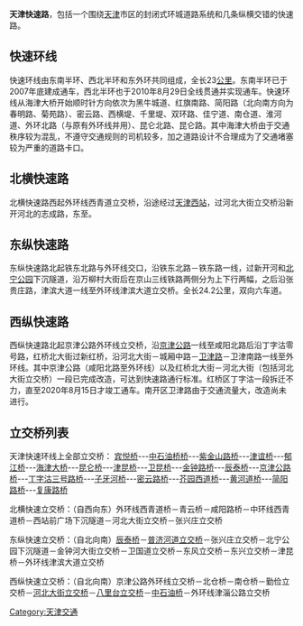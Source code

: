 {{Unreferenced|time=2021-08-24T08:09:23+00:00}}
'''天津快速路'''{{cn|路面宽度为50米，设计车速每小时60公里}}，包括一个围绕[[天津|天津]]市区的封闭式环城道路系统和几条纵横交错的快速路。

==快速环线==
快速环线由东南半环、西北半环和东外环共同组成，全长23[[公里|公里]]。东南半环已于2007年底建成通车，西北半环也于2010年8月29日全线贯通并实现通车。快速环线从海津大桥开始顺时针方向依次为黑牛城道、红旗南路、简阳路（北向南方向为春明路、菊苑路）、密云路、西横堤、千里堤、双环路、佳宁道、南仓道、淮河道、外环北路（与原有外环线并用）、昆仑北路、昆仑路。其中海津大桥由于交通秩序较为混乱，不遵守交通规则的司机较多，加之道路设计不合理成为了交通堵塞较为严重的道路卡口。

==北横快速路==
北横快速路西起外环线西青道立交桥，沿途经过[[天津西站|天津西站]]，过河北大街立交桥沿新开河北的志成路，东至{{China Expwy Name|S2|P=Tianjin}}。

==东纵快速路==
东纵快速路北起铁东北路与外环线交口，沿铁东北路－铁东路一线，过新开河和[[北宁公园|北宁公园]]下沉隧道，沿万柳村大街后在京山三线铁路两侧分为上下行两幅，之后沿张贵庄路，津滨大道一线至外环线津滨大道立交桥。全长24.2公里，双向六车道。

==西纵快速路==
西纵快速路北起京津公路外环线立交桥，沿[[京津公路|京津公路]]一线至咸阳北路后沿丁字沽零号路，红桥北大街过新红桥，沿河北大街－城厢中路－[[卫津路|卫津路]]－卫津南路一线至外环线。其中京津公路（咸阳北路至外环线）以及红桥北大街－河北大街（包括河北大街立交桥）一段已完成改造，可达到快速路通行标准。红桥区丁字沽一段拆迁不力，直至2020年8月15日才竣工通车。南开区卫津路由于交通流量大，改造尚未进行。

==立交桥列表==
天津快速环线上全部立交桥：
[[宾悦桥|宾悦桥]]---[[中石油桥桥|中石油桥桥]]---[[紫金山路桥|紫金山路桥]]---[[津谊桥|津谊桥]]---[[郁江桥|郁江桥]]---[[海津大桥|海津大桥]]---[[昆仑桥|昆仑桥]]---[[津昆桥|津昆桥]]---[[卫昆桥|卫昆桥]]---[[金钟路桥|金钟路桥]]---[[辰泰桥|辰泰桥]]---[[京津公路桥|京津公路桥]]---[[丁字沽三号路桥|丁字沽三号路桥]]---[[子牙河桥|子牙河桥]]---[[密云路桥|密云路桥]]---[[芥园西道桥|芥园西道桥]]---[[黄河道桥|黄河道桥]]---[[简阳路桥|简阳路桥]]---[[复康路桥|复康路桥]]

北横快速立交桥：（自西向东）外环线西青道桥－青云桥－咸阳路桥－中环线西青道桥－西站前广场下沉隧道－河北大街立交桥－张兴庄立交桥

东纵快速立交桥：（自北向南）[[辰泰桥|辰泰桥]]－[[普济河道立交桥|普济河道立交桥]]－张兴庄立交桥－北宁公园下沉隧道－金钟河大街立交桥－卫国道立交桥－东风立交桥－东兴立交桥－津昆桥－外环线津滨大道立交桥

西纵快速立交桥：（自北向南）京津公路外环线立交桥－北仓桥－南仓桥－勤俭立交桥－[[河北大街立交桥|河北大街立交桥]]－[[八里台立交桥|八里台立交桥]]－[[中石油桥|中石油桥]]－外环线津淄公路立交桥

{{天津公路交通}}

[[Category:天津交通|Category:天津交通]]